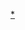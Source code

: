 {{Navbox
|name = 肇庆铁路
|title = [[File:China Railways.svg|14px]] [[肇庆]][[铁路]]
|image =
|above =
|listclass = hlist
 
|group1 = 高速铁路
|list1=
{{Navbox|subgroup

|group1= [[贵广高铁]]
|list1= 
* [[肇庆东站]]
* [[广宁站]]
* [[怀集站]]

|group2= [[南广铁路]]
|list2=
* [[肇庆东站]]
}}
 
|group2 = 城际轨道
|list2=
{{Navbox|subgroup

|group1= [[广佛肇城际轨道]]
|list1= 
* [[大旺站]]
* [[四会站]]
* [[鼎湖东站]]（[[肇庆东站]]旁）
* [[鼎湖山站]]
* [[端州站]]
* [[肇庆站]]
}}
 
|group3 = 普速铁路
|list3 =
{{Navbox|subgroup

|group1= [[广茂铁路]]
|list1= 
* [[大沙站]]
* [[依坑站]]
* [[水坑站]]
* [[永基站]]
* [[鼎湖站]]
* [[肇庆站]]  
* [[高要站]]  
* [[新桥镇站]]
}}
}}<noinclude>[[Category:肇庆市铁路车站|*]]</noinclude>